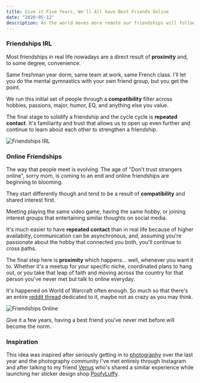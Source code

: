 ```yaml
---
title: Give it Five Years, We'll All have Best Friends Online
date: "2020-05-12"
description: As the world moves more remote our friendships will follow suit
---
```


### Friendships IRL

Most friendships in real life nowadays are a direct result of **proximity** and, to some degree, convenience.

Same freshman year dorm, same team at work, same French class. I'll let you do the mental gymnastics with your own friend group, but you get the point.

We run this initial set of people through a **compatibility** filter across hobbies, passions, major, humor, EQ, and anything else you value.

The final stage to solidify a friendship and the cycle cycle is **repeated contact**. It's familiarity and trust that allows us to open up even further and continue to learn about each other to strengthen a friendship.

![Friendships IRL](./friendship_cycle_irl_last-01.jpg)

### Online Friendships

The way that people meet is evolving. The age of "Don't trust strangers online", sorry mom, is coming to an end and online friendships are beginning to blooming.

They start differently though and tend to be a result of **compatibility** and shared interest first.

Meeting playing the same video game, having the same hobby, or joining interest groups that entertaining similar thoughts on social media.

It's much easier to have **repeated contact** than in real life because of higher availabiity, communication can be asynchronous, and, assuming you're passionate about the hobby that connected you both, you'll continue to cross paths.

The final step here is **proximity** which happens... well, whenever you want it to. Whether it's a meetup for your specific niche, coordinated plans to hang out, or you take that leap of faith and moving across the country for that person you've never met but talk to online everyday.

It's happened on World of Warcraft often enough. So much so that there's an entire [reddit thread](https://www.reddit.com/r/wow/comments/7ip3ku/couples_of_warcraft_whats_your_story_of_how_you/) dedicated to it, maybe not as crazy as you may think.

![Friendships Online](./friendship_cycle_online_last-01.jpg)

Give it a few years, having a best friend you've never met before will become the norm.

### Inspiration

This idea was inspired after seriously getting in to [photography](https://www.instagram.com/francistogram/) over the last year and the photography community I've met entirely through Instagram and after talking to my friend [Venus](https://twitter.com/vnusw) who's shared a similar experience while launching her sticker design shop [PoofyLuffy](https://www.instagram.com/poofyluffy/).
